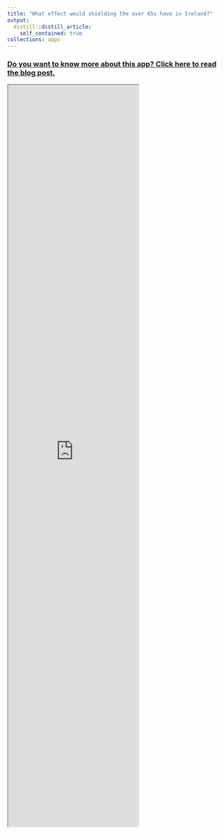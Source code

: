 ```yaml
---
title: "What effect would shielding the over 65s have in Ireland?"
output:
  distill::distill_article:
    self_contained: true
collections: apps
---
```


### [Do you want to know more about this app? Click here to read the blog post.](https://www.hamilton.ie/covid19/posts/2020-10-30-is-shielding-the-elderly-a-useful-strategy-for-ireland/)

<iframe src="https://rstudioserver.hamilton.ie:3838/users/aparnell/SEIR_over65//" class="l-screen-inset shaded" height = "1700px"></iframe>